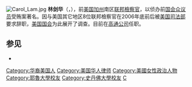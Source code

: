 {{Unref|date=2009年8月}}
[[File:Carol_Lam.jpg|frame]]
'''林剑华'''（{{lang|en|Carol Lam}}，{{bd|1959年|6月26日|catIdx=L林}}），前[[美国|美国]][[加州|加州]]南区[[檢察官|联邦檢察官]]，以侦办前[[美国众议院|国会众议员]]{{le|杜克·康寧漢|Duke Cunningham|康寧漢}}受贿案著名。因与美国其它地区8位联邦檢察官在2006年底前后被[[美国司法部|美国司法部]]要求辞职，[[美国国会|美国国会]]为此展开了调查。目前在[[高通公司|高通公司]]任职。

==参见==
*{{le|Dismissal of U.S. attorneys controversy|Dismissal of U.S. attorneys controversy}}

{{Law-bio-stub}}
{{DEFAULTSORT:Lam,Carol}}
[[Category:华裔美国人|Category:华裔美国人]]
[[Category:美国华人律师|Category:美国华人律师]]
[[Category:美國女性政治人物|Category:美國女性政治人物]]
[[Category:耶魯大學校友|Category:耶魯大學校友]]
[[Category:史丹佛大學校友|Category:史丹佛大學校友]]
[[Category:林姓|C]]